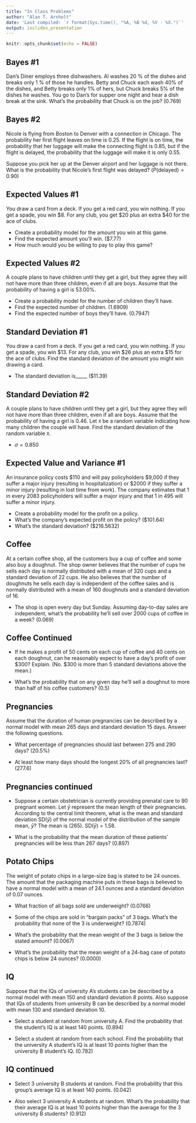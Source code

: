 ```yaml
---
title: "In Class Problems"
author: "Alan T. Arnholt"
date: 'Last compiled: `r format(Sys.time(), "%A, %B %d, %Y - %X.")`'
output: ioslides_presentation
---
```


```r
knitr::opts_chunk$set(echo = FALSE)
```

## Bayes #1

Dan's Diner employs three dishwashers. Al washes 20 % of the dishes and breaks only 1 % of those he handles. Betty and Chuck each wash 40% of the dishes, and Betty breaks only 1% of hers, but Chuck breaks 5% of the dishes he washes. You go to Dan's for supper one night and hear a dish break at the sink. What's the probability that Chuck is on the job? (0.769)

## Bayes #2

Nicole is flying from Boston to Denver with a connection in Chicago. The probability her first flight leaves on time is 0.25. If the flight is on time, the probability that her luggage will make the connecting flight is 0.85, but if the flight is delayed, the probability that the luggage will make it is only 0.55.

Suppose you pick her up at the Denver airport and her luggage is not there. What is the probability that Nicole's first flight was delayed? ($P(\text{delayed}) = 0.90$) 

## Expected Values #1

You draw a card from a deck. If you get a red card, you win nothing. If you get a spade, you win $8. For any club, you get $20 plus an extra $40 for the ace of clubs.

* Create a probability model for the amount you win at this game.
* Find the expected amount you'll win. ($7.77)
* How much would you be willing to pay to play this game?

## Expected Values #2

A couple plans to have children until they get a girl, but they agree they will not have more than three children, even if all are boys. Assume that the probability of having a girl is 53.00%.

* Create a probability model for the number of children they'll have.
* Find the expected number of children. (1.6909)
* Find the expected number of boys they'll have. (0.7947)

## Standard Deviation #1

You draw a card from a deck. If you get a red card, you win nothing. If you get a spade, you win $13. For any club, you win $26 plus an extra $15 for the ace of clubs. Find the standard deviation of the amount you might win drawing a card.

* The standard deviation is_____ ($11.39)

## Standard Deviation #2

A couple plans to have children until they get a girl, but they agree they will not have more than three children, even if all are boys. Assume that the probability of having a girl is 0.46. Let `X` be a random variable indicating how many children the couple will have. Find the standard deviation of the random variable `X`.

* $\sigma = 0.850$

## Expected Value and Variance #1

An insurance policy costs $110 and will pay policyholders $9,000 if they suffer a major injury (resulting in hospitalization) or $2000 if they suffer a minor injury (resulting in lost time from work). The company estimates that 1 in every 2083 policyholders will suffer a major injury and that 1 in 495 will suffer a minor injury.

* Create a probability model for the profit on a policy.
* What's the company's expected profit on the policy? ($101.64)
* What's the standard deviation? ($216.5632)

## Coffee

At a certain coffee shop, all the customers buy a cup of coffee and some also buy a doughnut. The shop owner believes that the number of cups he sells each day is normally distributed with a mean of 320 cups and a standard deviation of 22 cups. He also believes that the number of doughnuts he sells each day is independent of the coffee sales and is normally distributed with a mean of 160 doughnuts and a standard deviation of 16. 

* The shop is open every day but Sunday. Assuming day-to-day sales are independent, what's the probability he'll sell over 2000 cups of coffee in a week? (0.069)

## Coffee Continued

* If he makes a profit of 50 cents on each cup of coffee and 40 cents on each doughnut, can he reasonably expect to have a day's profit of over $300? Explain. (No. $300 is more than 5 standard deviations above the mean.)

* What's the probability that on any given day he'll sell a doughnut to more than half of his coffee customers? (0.5)

## Pregnancies

Assume that the duration of human pregnancies can be described by a normal model with mean 265 days and standard deviation 15 days. Answer the following questions.

* What percentage of pregnancies should last between 275 and 290 days? (20.5%)

* At least how many days should the longest 20% of all pregnancies last? (277.6)

## Pregnancies continued

* Suppose a certain obstetrician is currently providing prenatal care to 90 pregnant women. Let $\bar{y}$ represent the mean length of their pregnancies. According to the central limit theorem, what is the mean and standard deviation SD($\bar{y}$) of the normal model of the distribution of the sample mean, $\bar{y}$?
The mean is (265).  SD($\bar{y}$) = 1.58. 

* What is the probability that the mean duration of these patients' pregnancies will be less than 267 days? (0.897)

## Potato Chips

The weight of potato chips in a large-size bag is stated to be 24 ounces. The amount that the packaging machine puts in these bags is believed to have a normal model with a mean of 24.1 ounces and a standard deviation of 0.07 ounces.

* What fraction of all bags sold are underweight? (0.0766)

* Some of the chips are sold in "bargain packs" of 3 bags. What's the probability that none of the 3 is underweight? (0.7874)

* What's the probability that the mean weight of the 3 bags is below the stated amount? (0.0067)

* What's the probability that the mean weight of a 24-bag case of potato chips is below 24 ounces? (0.0000)

## IQ

Suppose that the IQs of university A's students can be described by a normal model with mean 150 and standard deviation 8 points. Also suppose that IQs of students from university B can be described by a normal model with mean 130 and standard deviation 10.

* Select a student at random from university A. Find the probability that the student's IQ is at least 140  points. (0.894)

* Select a student at random from each school. Find the probability that the university A student's IQ is at least 10 points higher than the university B student's IQ. (0.782)

## IQ continued

* Select 3 university B students at random. Find the probability that this group's average IQ is at least 140 points. (0.042)

* Also select 3 university A students at random. What's the probability that their average IQ is at least 10 points higher than the average for the 3 university B students? (0.912)
